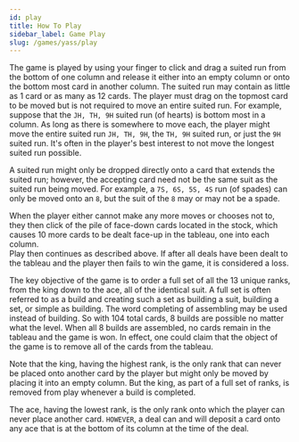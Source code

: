 ```yaml
---
id: play
title: How To Play
sidebar_label: Game Play
slug: /games/yass/play
---
```


The game is played by using your finger to click and drag a suited run from the bottom of one column and release it either into an empty column or onto the bottom most card in another column.
The suited run may contain as little as 1 card or as many as 12 cards. The player must drag on the topmost card to be moved but is not required to move an entire suited run.
For example, suppose that the `JH, TH, 9H` suited run (of hearts) is bottom most in a column. As long as there is somewhere to move each, the player might move the entire suited run `JH, TH, 9H`, the `TH, 9H` suited run, or just the `9H` suited run.
It's often in the player's best interest to not move the longest suited run possible.

A suited run might only be dropped directly onto a card that extends the suited run; however, the accepting card need not be the same suit as the suited run being moved. For example, a `7S, 6S, 5S, 4S` run (of spades) can only be moved onto an `8`, but the suit of the `8` may or may not be a spade.

When the player either cannot make any more moves or chooses not to, they then click of the pile of face-down cards located in the stock, which causes 10 more cards to be dealt face-up in the tableau, one into each column.  
Play then continues as described above. If after all deals have been dealt to the tableau and the player then fails to win the game, it is considered a loss.

The key objective of the game is to order a full set of all the 13 unique ranks, from the king down to the ace, all of the identical suit. A full set is often referred to as a build and creating such a set as building a suit, building a set, or simple as building. The word completing of assembling may be used instead of building.
So with 104 total cards, 8 builds are possible no matter what the level. When all 8 builds are assembled, no cards remain in the tableau and the game is won. In effect, one could claim that the object of the game is to remove all of the cards from the tableau.

Note that the king, having the highest rank, is the only rank that can never be placed onto another card by the player but might only be moved by placing it into an empty column. But the king, as part of a full set of ranks, is removed from play whenever a build is completed.

The ace, having the lowest rank, is the only rank onto which the player can never place another card. `HOWEVER`, a deal can and will deposit a card onto any ace that is at the bottom of its column at the time of the deal.
